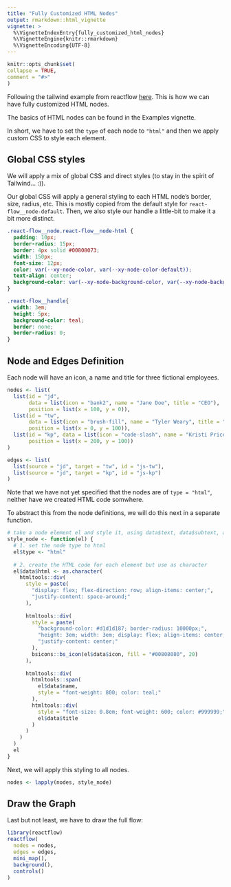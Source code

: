 ```yaml
---
title: "Fully Customized HTML Nodes"
output: rmarkdown::html_vignette
vignette: >
  %\VignetteIndexEntry{fully_customized_html_nodes}
  %\VignetteEngine{knitr::rmarkdown}
  %\VignetteEncoding{UTF-8}
---
```

  
```r
knitr::opts_chunk$set(
collapse = TRUE,
comment = "#>"
)
```

Following the tailwind example from reactflow [here](https://reactflow.dev/examples/styling/tailwind).
This is how we can have fully customized HTML nodes.

The basics of HTML nodes can be found in the Examples vignette.

In short, we have to set the `type` of each node to `"html"` and then we apply custom CSS to style each element.


## Global CSS styles

We will apply a mix of global CSS and direct styles (to stay in the spirit of Tailwind... :)).

Our global CSS will apply a general styling to each HTML node's border, size, radius, etc.
This is mostly copied from the default style for `react-flow__node-default`.
Then, we also style our handle a little-bit to make it a bit more distinct.

```css
.react-flow__node.react-flow__node-html {
  padding: 10px;
  border-radius: 15px;
  border: 4px solid #00808073;
  width: 150px;
  font-size: 12px;
  color: var(--xy-node-color, var(--xy-node-color-default));
  text-align: center;
  background-color: var(--xy-node-background-color, var(--xy-node-background-color-default));
}

.react-flow__handle{
  width: 3em;
  height: 5px;
  background-color: teal;
  border: none;
  border-radius: 0;
}
```


## Node and Edges Definition

Each node will have an icon, a name and title for three fictional employees.

```r
nodes <- list(
  list(id = "jd",
       data = list(icon = "bank2", name = "Jane Doe", title = "CEO"),
       position = list(x = 100, y = 0)),
  list(id = "tw",
       data = list(icon = "brush-fill", name = "Tyler Weary", title = "Designer"),
       position = list(x = 0, y = 100)),
  list(id = "kp", data = list(icon = "code-slash", name = "Kristi Price", title = "Developer"),
       position = list(x = 200, y = 100))
)

edges <- list(
  list(source = "jd", target = "tw", id = "js-tw"),
  list(source = "jd", target = "kp", id = "js-kp")
)
```

Note that we have not yet specified that the nodes are of `type = "html"`, neither have we created HTML code somwhere.

To abstract this from the node definitions, we will do this next in a separate function.

```r
# take a node element el and style it, using data$text, data$subtext, as well as data$icon
style_node <- function(el) {
  # 1. set the node type to html
  el$type <- "html"
  
  # 2. create the HTML code for each element but use as character
  el$data$html <- as.character(
    htmltools::div(
      style = paste(
        "display: flex; flex-direction: row; align-items: center;",
        "justify-content: space-around;"
      ),
      
      htmltools::div(
        style = paste(
          "background-color: #d1d1d187; border-radius: 10000px;",
          "height: 3em; width: 3em; display: flex; align-items: center;",
          "justify-content: center;"
        ),
        bsicons::bs_icon(el$data$icon, fill = "#00808080", 20)
      ),
      
      htmltools::div(
        htmltools::span(
          el$data$name,
          style = "font-weight: 800; color: teal;"
        ),
        htmltools::div(
          style = "font-size: 0.8em; font-weight: 600; color: #999999;",
          el$data$title
        )
      )
    )
  )
  el
}
```

Next, we will apply this styling to all nodes.

```r
nodes <- lapply(nodes, style_node)
```


## Draw the Graph

Last but not least, we have to draw the full flow:

```r
library(reactflow)
reactflow(
  nodes = nodes,
  edges = edges,
  mini_map(),
  background(),
  controls()
)
```
